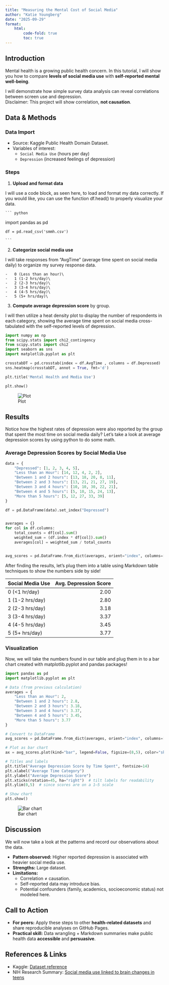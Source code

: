 ```yaml
---
title: "Measuring the Mental Cost of Social Media" 
author: "Katie Youngberg" 
date: "2025-09-29"
format:
    html:
        code-fold: true
        toc: true
---
```


## Introduction

Mental health is a growing public health concern. In this tutorial, I will show you how to compare **levels of social media use** with **self-reported mental well-being**.\

I will demonstrate how simple survey data analysis can reveal correlations between screen use and depression.\
Disclaimer: This project will show correlation, **not causation**.

## Data & Methods

### Data Import 

-   Source: Kaggle Public Health Domain Dataset.\
-   Variables of interest:
    -   `Social Media Use` (hours per day)\
    -   `Depression` (increased feelings of depression)

### Steps

1.  **Upload and format data**

I will use a code block, as seen here, to load and format my data correctly. If you would like, you can use the function df.head() to properly visualize your data. 


    ``` python
   import pandas as pd

    df = pd.read_csv('smmh.csv')

    ```

2.  **Categorize social media use**

I will take responses from "AvgTime" (average time spent on social media daily) to organize my survey response data. 

    -   0 (Less than an hour)\
    -   1 (1-2 hrs/day)\
    -   2 (2-3 hrs/day)\
    -   3 (3-4 hrs/day)\
    -   4 (4-5 hrs/day)\
    -   5 (5+ hrs/day)\

3.  **Compute average depression score** by group.\

I will then utilize a heat density plot to display the number of respondents in each category, showing the average time spent on social media cross-tabulated with the self-reported levels of depression. 

```python
import numpy as np
from scipy.stats import chi2_contingency
from scipy.stats import chi2
import seaborn as sns
import matplotlib.pyplot as plt

crosstabDT = pd.crosstab(index = df.AvgTime , columns = df.Depressed)
sns.heatmap(crosstabDT, annot = True, fmt='d')

plt.title('Mental Health and Media Use')

plt.show()
```

![Plot](plot.png)


## Results

Notice how the highest rates of depression were also reported by the group that spent the most time on social media daily? Let's take a look at average depression scores by using python to do some math. 

### Average Depression Scores by Social Media Use



```python
data = {
    "Depressed": [1, 2, 3, 4, 5],
    "Less than an Hour": [14, 12, 4, 2, 2],
    "Between 1 and 2 hours": [13, 18, 20, 8, 11],
    "Between 2 and 3 hours": [13, 21, 21, 27, 19],
    "Between 3 and 4 hours": [10, 10, 30, 22, 21],
    "Between 4 and 5 hours": [5, 10, 15, 24, 13],
    "More than 5 hours": [5, 12, 27, 33, 39]
}

df = pd.DataFrame(data).set_index("Depressed")


averages = {}
for col in df.columns:
    total_counts = df[col].sum()
    weighted_sum = (df.index * df[col]).sum()  
    averages[col] = weighted_sum / total_counts


avg_scores = pd.DataFrame.from_dict(averages, orient="index", columns=["Average Depression Score"])

```

After finding the results, let's plug them into a table using Markdown table techniques to show the numbers side by side! 

| Social Media Use | Avg. Depression Score |
|:-----------------|-------------------:|
| 0 (<1 hr/day)        |               2.00 |
| 1 (1-2 hrs/day)      |               2.80 |
| 2 (2-3 hrs/day)      |               3.18 |
| 3 (3-4 hrs/day)      |               3.37 |
| 4 (4-5 hrs/day)      |               3.45 |
| 5 (5+ hrs/day)       |               3.77 |

### Visualization

Now, we will take the numbers found in our table and plug them in to a bar chart created with matplotlib.pyplot and pandas packages!

```python 
import pandas as pd
import matplotlib.pyplot as plt

# Data (from previous calculation)
averages = {
    "Less than an Hour": 2,
    "Between 1 and 2 hours": 2.8,
    "Between 2 and 3 hours": 3.18,
    "Between 3 and 4 hours": 3.37,
    "Between 4 and 5 hours": 3.45,
    "More than 5 hours": 3.77
}

# Convert to DataFrame
avg_scores = pd.DataFrame.from_dict(averages, orient="index", columns=["Average Depression Score"])

# Plot as bar chart
ax = avg_scores.plot(kind="bar", legend=False, figsize=(8,5), color="skyblue")

# Titles and labels
plt.title("Average Depression Score by Time Spent", fontsize=14)
plt.xlabel("Average Time Category")
plt.ylabel("Average Depression Score")
plt.xticks(rotation=45, ha="right")  # tilt labels for readability
plt.ylim(0,5)  # since scores are on a 1–5 scale

# Show chart
plt.show()
```
![Bar chart](barchart.png)

## Discussion
We will now take a look at the patterns and record our observations about the data. 

-   **Pattern observed:** Higher reported depression is associated with heavier social media use.\
-   **Strengths:** Large dataset.\
-   **Limitations:**
    -   Correlation ≠ causation.\
    -   Self-reported data may introduce bias.\
    -   Potential confounders (family, academics, socioeconomic status) not modeled here.

## Call to Action

-   **For peers:** Apply these steps to other **health-related datasets** and share reproducible analyses on GitHub Pages.\
-   **Practical skill:** Data wrangling + Markdown summaries make public health data **accessible** and **persuasive**.

## References & Links

-   Kaggle: [Dataset reference](https://www.kaggle.com/datasets/souvikahmed071/social-media-and-mental-health/data)\
-   NIH Research Summary: [Social media use linked to brain changes in teens](https://www.nih.gov/news-events/nih-research-matters/social-media-use-linked-brain-changes-teens)